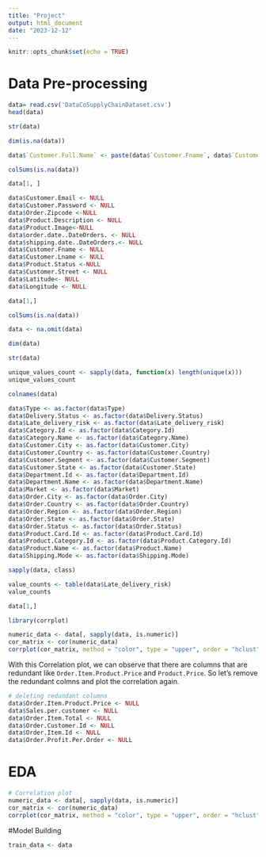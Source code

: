 ```yaml
---
title: "Project"
output: html_document
date: "2023-12-12"
---
```


```r
knitr::opts_chunk$set(echo = TRUE)
```






















# Data Pre-processing

```r
data= read.csv('DataCoSupplyChainDataset.csv')
head(data)
```


```r
str(data)
```


```r
dim(is.na(data))
```


```r
data$`Customer.Full.Name` <- paste(data$`Customer.Fname`, data$`Customer.Lname`)
```
```r
colSums(is.na(data))
```

```r
data[1, ]

```

```r
data$Customer.Email <- NULL
data$Customer.Password <- NULL
data$Order.Zipcode <-NULL
data$Product.Description <- NULL
data$Product.Image<-NULL
data$order.date..DateOrders. <- NULL
data$shipping.date..DateOrders.<- NULL
data$Customer.Fname <- NULL
data$Customer.Lname <- NULL
data$Product.Status <-NULL
data$Customer.Street <- NULL
data$Latitude<- NULL
data$Longitude <- NULL
```

```r
data[1,]
```

```r
colSums(is.na(data))
```

```r
data <- na.omit(data)
```

```r
dim(data)
```

```r
str(data)
```

```r
unique_values_count <- sapply(data, function(x) length(unique(x)))
unique_values_count
```


```r
colnames(data)
```

```r
data$Type <- as.factor(data$Type)
data$Delivery.Status <- as.factor(data$Delivery.Status)
data$Late_delivery_risk <- as.factor(data$Late_delivery_risk)
data$Category.Id <- as.factor(data$Category.Id)
data$Category.Name <- as.factor(data$Category.Name)
data$Customer.City <- as.factor(data$Customer.City)
data$Customer.Country <- as.factor(data$Customer.Country)
data$Customer.Segment <- as.factor(data$Customer.Segment)
data$Customer.State <- as.factor(data$Customer.State)
data$Department.Id <- as.factor(data$Department.Id)
data$Department.Name <- as.factor(data$Department.Name)
data$Market <- as.factor(data$Market)
data$Order.City <- as.factor(data$Order.City)
data$Order.Country <- as.factor(data$Order.Country)
data$Order.Region <- as.factor(data$Order.Region)
data$Order.State <- as.factor(data$Order.State)
data$Order.Status <- as.factor(data$Order.Status)
data$Product.Card.Id <- as.factor(data$Product.Card.Id)
data$Product.Category.Id <- as.factor(data$Product.Category.Id)
data$Product.Name <- as.factor(data$Product.Name)
data$Shipping.Mode <- as.factor(data$Shipping.Mode)
```



```r
sapply(data, class)
```

```r
value_counts <- table(data$Late_delivery_risk)
value_counts
```



```r
data[1,]
```


```r
library(corrplot)

numeric_data <- data[, sapply(data, is.numeric)]
cor_matrix <- cor(numeric_data)
corrplot(cor_matrix, method = "color", type = "upper", order = "hclust", tl.col = "black", tl.srt = 45)
```

With this Correlation plot, we can observe that there are columns that are redundant like `Order.Item.Product.Price` and `Product.Price`. So let's remove the redundant colmns and plot the correlation again.

```r
# deleting redundant columns
data$Order.Item.Product.Price <- NULL
data$Sales.per.customer <- NULL
data$Order.Item.Total <- NULL
data$Order.Customer.Id <- NULL
data$Order.Item.Id <- NULL
data$Order.Profit.Per.Order <- NULL
```



# EDA

```r
# Correlation plot
numeric_data <- data[, sapply(data, is.numeric)]
cor_matrix <- cor(numeric_data)
corrplot(cor_matrix, method = "color", type = "upper", order = "hclust", tl.col = "black", tl.srt = 45)
```



#Model Building

```r
train_data <- data
```












